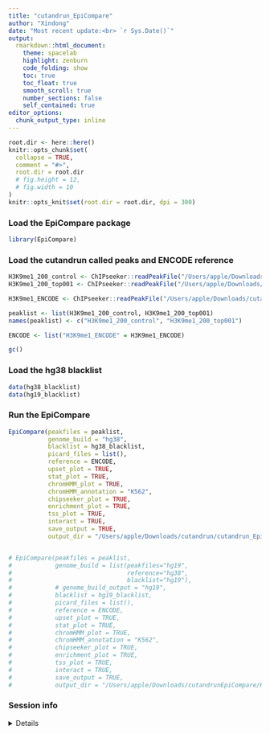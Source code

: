 ```yaml
---
title: "cutandrun_EpiCompare" 
author: "Xindong"
date: "Most recent update:<br> `r Sys.Date()`"
output: 
  rmarkdown::html_document: 
    theme: spacelab
    highlight: zenburn 
    code_folding: show 
    toc: true 
    toc_float: true
    smooth_scroll: true
    number_sections: false 
    self_contained: true 
editor_options: 
  chunk_output_type: inline
---
```

 
```r
root.dir <- here::here()
knitr::opts_chunk$set(
  collapse = TRUE,
  comment = "#>",
  root.dir = root.dir
  # fig.height = 12,
  # fig.width = 10
)  
knitr::opts_knit$set(root.dir = root.dir, dpi = 300)   
```
### Load the EpiCompare package
```r
library(EpiCompare)
```
### Load the cutandrun called peaks and ENCODE reference
```r


H3K9me1_200_control <- ChIPseeker::readPeakFile("/Users/apple/Downloads/cutandrun/called_peaks/H3K9me1_200_dedup_control.peaks.stringent.bed", as = "GRanges")
H3K9me1_200_top001 <- ChIPseeker::readPeakFile("/Users/apple/Downloads/cutandrun/called_peaks/H3K9me1_200_dedup_top001.peaks.stringent.bed", as = "GRanges")

H3K9me1_ENCODE <- ChIPseeker::readPeakFile("/Users/apple/Downloads/cutandrun/ENCODE_ref/H3K9me1_ENCFF285EKW.bed", as = "GRanges")

peaklist <- list(H3K9me1_200_control, H3K9me1_200_top001)
names(peaklist) <- c("H3K9me1_200_control", "H3K9me1_200_top001") 

ENCODE <- list("H3K9me1_ENCODE" = H3K9me1_ENCODE)

gc()
```


### Load the hg38 blacklist
```r
data(hg38_blacklist)
data(hg19_blacklist)
```

### Run the EpiCompare
```r
EpiCompare(peakfiles = peaklist,
           genome_build = "hg38",
           blacklist = hg38_blacklist,
           picard_files = list(),
           reference = ENCODE,
           upset_plot = TRUE,
           stat_plot = TRUE,
           chromHMM_plot = TRUE,
           chromHMM_annotation = "K562",
           chipseeker_plot = TRUE,
           enrichment_plot = TRUE,
           tss_plot = TRUE,
           interact = TRUE,
           save_output = TRUE,
           output_dir = "/Users/apple/Downloads/cutandrun/cutandrun_EpiCompare/H3K9me1")


# EpiCompare(peakfiles = peaklist,
#            genome_build = list(peakfiles="hg19",
#                                reference="hg38",
#                                blacklist="hg19"),
#            # genome_build_output = "hg19",
#            blacklist = hg19_blacklist,
#            picard_files = list(),
#            reference = ENCODE,
#            upset_plot = TRUE,
#            stat_plot = TRUE,
#            chromHMM_plot = TRUE,
#            chromHMM_annotation = "K562",
#            chipseeker_plot = TRUE,
#            enrichment_plot = TRUE,
#            tss_plot = TRUE,
#            interact = TRUE,
#            save_output = TRUE,
#            output_dir = "/Users/apple/Downloads/cutandrunEpiCompare/H3K27ac_200_hg19")

```

### Session info  

<details>

```r
utils::sessionInfo()
```

</details>








